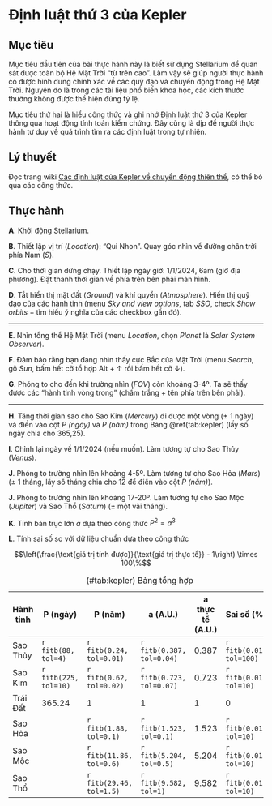 # Định luật thứ 3 của Kepler

## Mục tiêu

Mục tiêu đầu tiên của bài thực hành này là biết sử dụng Stellarium để quan sát được toàn bộ Hệ Mặt Trời "từ trên cao". Làm vậy sẽ giúp người thực hành có được hình dung chính xác về các quỹ đạo và chuyển động trong Hệ Mặt Trời. Nguyên do là trong các tài liệu phổ biến khoa học, các kích thước thường không được thể hiện đúng tỷ lệ.

Mục tiêu thứ hai là hiểu công thức và ghi nhớ Định luật thứ 3 của Kepler thông qua hoạt động tính toán kiểm chứng. Đây cũng là dịp để người thực hành tư duy về quá trình tìm ra các định luật trong tự nhiên.

## Lý thuyết

Đọc trang wiki [Các định luật của Kepler về chuyển động thiên thể](https://vi.wikipedia.org/wiki/C%C3%A1c_%C4%91%E1%BB%8Bnh_lu%E1%BA%ADt_Kepler_v%E1%BB%81_chuy%E1%BB%83n_%C4%91%E1%BB%99ng_thi%C3%AAn_th%E1%BB%83), có thể bỏ qua các công thức.

## Thực hành

**A**. Khởi động Stellarium.

**B**. Thiết lập vị trí (_Location_): "Qui Nhon". Quay góc nhìn về đường chân trời phía Nam (_S_).

**C**. Cho thời gian dừng chạy. Thiết lập ngày giờ: 1/1/2024, 6am (giờ địa phương). Đặt thanh thời gian về phía trên bên phải màn hình.

**D**. Tắt hiển thị mặt đất (_Ground_) và khí quyển (_Atmosphere_). Hiển thị quỹ đạo của các hành tinh (menu *Sky and view options*, tab *SSO*, check *Show orbits* + tìm hiểu ý nghĩa của các checkbox gần đó).

---

**E**. Nhìn tổng thể Hệ Mặt Trời (menu *Location*, chọn *Planet* là *Solar System Observer*).

**F**. Đảm bảo rằng bạn đang nhìn thấy cực Bắc của Mặt Trời (menu *Search*, gõ *Sun*, bấm hết cỡ tổ hợp Alt + ↑ rồi bấm hết cỡ ↓).

**G**. Phóng to cho đến khi trường nhìn (*FOV*) còn khoảng 3-4º. Ta sẽ thấy được các "hành tinh vòng trong" (chấm trắng + tên phía trên bên phải).

---

**H**. Tăng thời gian sao cho Sao Kim (*Mercury*) đi được một vòng (± 1 ngày) và điền vào cột *P (ngày)* và *P (năm)* trong Bảng \@ref(tab:kepler) (lấy số ngày chia cho 365,25).

**I**. Chỉnh lại ngày về 1/1/2024 (nếu muốn). Làm tương tự cho Sao Thủy (*Venus*).

**J**. Phóng to trường nhìn lên khoảng 4-5º. Làm tương tự cho Sao Hỏa (*Mars*) (± 1 tháng, lấy số tháng chia cho 12 để điền vào cột *P (năm)*).

**J**. Phóng to trường nhìn lên khoảng 17-20º. Làm tương tự cho Sao Mộc (*Jupiter*) và Sao Thổ (*Saturn*) (± một vài tháng).

**K**. Tính bán trục lớn *a* dựa theo công thức $P^2 = a^3$

**L**. Tính sai số so với dữ liệu chuẩn dựa theo công thức 

$$\left(\frac{\text{giá trị tính được}}{\text{giá trị thực tế}} - 1\right) \times 100\%$$


::: {.webex-box}
| Hành tinh | P (ngày) | P (năm) | a (A.U.) | a thực tế (A.U.) | Sai số (%) |
| --------- | -------- | ------- | ----- | --------- | ------- |
| Sao Thủy | `r fitb(88, tol=4)` | `r fitb(0.24, tol=0.01)` | `r fitb(0.387, tol=0.04)` | 0.387 | `r fitb(0.01, tol=100)` |
| Sao Kim | `r fitb(225, tol=10)` | `r fitb(0.62, tol=0.02)` | `r fitb(0.723, tol=0.07)` | 0.723 | `r fitb(0.01, tol=10)` |
| Trái Đất | 365.24 | 1 | 1 | 1 | 0 |
| Sao Hỏa | | `r fitb(1.88, tol=0.1)` | `r fitb(1.523, tol=0.1)` | 1.523 | `r fitb(0.01, tol=10)` |
| Sao Mộc | | `r fitb(11.86, tol=0.6)` | `r fitb(5.204, tol=0.5)` | 5.204 | `r fitb(0.01, tol=10)` |
| Sao Thổ | | `r fitb(29.46, tol=1.5)` | `r fitb(9.582, tol=1)` | 9.582 | `r fitb(0.01, tol=10)` |

: (\#tab:kepler) Bảng tổng hợp
:::
